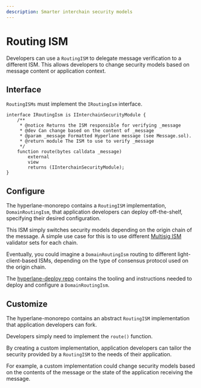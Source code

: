 ```yaml
---
description: Smarter interchain security models
---
```


# Routing ISM

Developers can use a `RoutingISM` to delegate message verification to a different ISM. This allows developers to change security models based on message content or application context.&#x20;

## Interface

`RoutingISMs` must implement the `IRoutingIsm` interface.

```solidity
interface IRoutingIsm is IInterchainSecurityModule {
    /**
     * @notice Returns the ISM responsible for verifying _message
     * @dev Can change based on the content of _message
     * @param _message Formatted Hyperlane message (see Message.sol).
     * @return module The ISM to use to verify _message
     */
    function route(bytes calldata _message)
        external
        view
        returns (IInterchainSecurityModule);
}
```

## Configure

The hyperlane-monorepo contains a `RoutingISM` implementation, `DomainRoutingIsm`, that application developers can deploy off-the-shelf, specifying their desired configuration.

This ISM simply switches security models depending on the origin chain of the message. A simple use case for this is to use different [Multisig ISM](multisig-ISM-interface.mdx) validator sets for each chain.

Eventually, you could imagine a `DomainRoutingIsm` routing to different light-client-based ISMs, depending on the type of consensus protocol used on the origin chain.

The [hyperlane-deploy repo](https://github.com/hyperlane-xyz/hyperlane-deploy) contains the tooling and instructions needed to deploy and configure a `DomainRoutingIsm`.

## Customize

The hyperlane-monorepo contains an abstract `RoutingISM` implementation that application developers can fork.

Developers simply need to implement the `route()` function.

By creating a custom implementation, application developers can tailor the security provided by a `RoutingISM` to the needs of their application.

For example, a custom implementation could change security models based on the contents of the message or the state of the application receiving the message.
